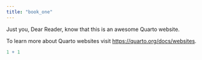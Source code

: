 ```yaml
---
title: "book_one"
---
```


Just you, Dear Reader, know that this is an awesome Quarto website.

To learn more about Quarto websites visit <https://quarto.org/docs/websites>.

```r
1 + 1
```
